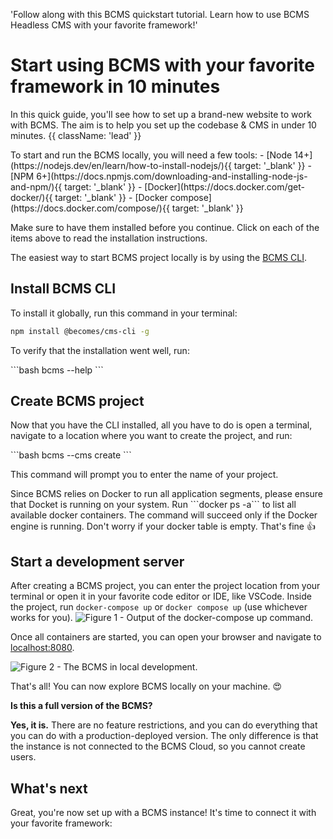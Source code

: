 
  'Follow along with this BCMS quickstart tutorial. Learn how to use BCMS Headless CMS with your favorite framework!'

# Start using BCMS with your favorite framework in 10 minutes

In this quick guide, you'll see how to set up a brand-new website to work with BCMS. The aim is to help you set up the codebase & CMS in under 10 minutes. {{ className: 'lead' }}

<Note>
  To start and run the BCMS locally, you will need a few tools:
  - [Node 14+](https://nodejs.dev/en/learn/how-to-install-nodejs/){{ target: '_blank' }}
  - [NPM 6+](https://docs.npmjs.com/downloading-and-installing-node-js-and-npm/){{ target: '_blank' }}
  - [Docker](https://docs.docker.com/get-docker/){{ target: '_blank' }}
  - [Docker compose](https://docs.docker.com/compose/){{ target: '_blank' }}

  Make sure to have them installed before you continue. Click on each of the items above to read the installation instructions.
</Note>

The easiest way to start BCMS project locally is by using the [BCMS CLI](https://www.npmjs.com/package/@becomes/cms-cli).

## Install BCMS CLI

To install it globally, run this command in your terminal:
<CodeGroup>
  ```bash
  npm install @becomes/cms-cli -g
```
</CodeGroup>

To verify that the installation went well, run:

<CodeGroup>
  ```bash
  bcms --help
```
</CodeGroup>

## Create BCMS project

Now that you have the CLI installed, all you have to do is open a terminal, navigate to a location where you want to create the project, and run:

<CodeGroup>
  ```bash
  bcms --cms create
```
</CodeGroup>

This command will prompt you to enter the name of your project.

<Note>
  Since BCMS relies on Docker to run all application segments, please ensure that Docket is running on your system. Run ```docker ps -a``` to list all available docker containers. The command will succeed only if the Docker engine is running. Don't worry if your docker table is empty. That's fine 👍
</Note>

## Start a development server

After creating a BCMS project, you can enter the project location from your terminal or open it in your favorite code editor or IDE, like VSCode. Inside the project, run ```docker-compose up``` or ```docker compose up```  (use whichever works for you).
<Image
  src={outputOfTheDockerComposeUpCommand}
  alt="Figure 1 - Output of the docker-compose up command."
  className="h-auto w-full"
  unoptimized
/>

Once all containers are started, you can open your browser and navigate to [localhost:8080](http://localhost:8080).

<Image
  src={bcmsInLocalDev}
  alt="Figure 2 - The BCMS in local development."
  className="h-auto w-full"
  unoptimized
/>

That's all! You can now explore BCMS locally on your machine. 😍

**Is this a full version of the BCMS?**

**Yes, it is.** There are no feature restrictions, and you can do everything that you can do with a production-deployed version. The only difference is that the instance is not connected to the BCMS Cloud, so you cannot create users.

## What's next

Great, you're now set up with a BCMS instance! It's time to connect it with your favorite framework:

<Libraries />
